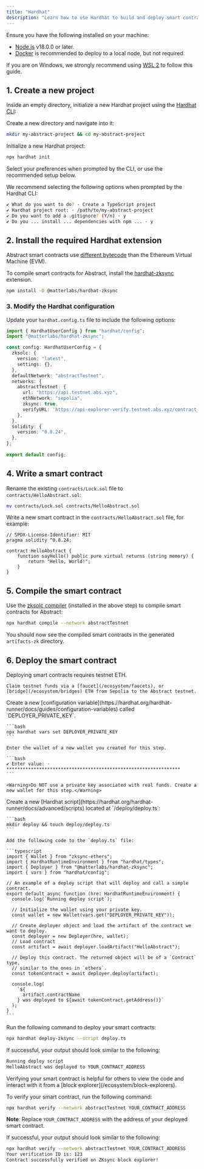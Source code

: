 ```yaml
---
title: "Hardhat"
description: "Learn how to use Hardhat to build and deploy smart contracts on Abstract."
---
```


<Accordion title="Prerequisites">
  Ensure you have the following installed on your machine:

  - [Node.js](https://nodejs.org/en/download/) v18.0.0 or later.
  - [Docker](https://docs.docker.com/get-docker/) is recommended to deploy to a local node, but not required.

<Warning>If you are on Windows, we strongly recommend using [WSL 2](https://learn.microsoft.com/en-us/windows/wsl/about) to follow this guide.</Warning>
</Accordion>

## 1. Create a new project

Inside an empty directory, initialize a new Hardhat project using 
the [Hardhat CLI](https://hardhat.org/getting-started/):

Create a new directory and navigate into it:

```bash
mkdir my-abstract-project && cd my-abstract-project
```
Initialize a new Hardhat project:

```bash
npx hardhat init
```

Select your preferences when prompted by the CLI, or use the recommended setup below.

<Accordion title="Recommended Hardhat setup">
  We recommend selecting the following options when prompted by the Hardhat CLI:

```bash
✔ What do you want to do? · Create a TypeScript project
✔ Hardhat project root: · /path/to/my-abstract-project
✔ Do you want to add a .gitignore? (Y/n) · y
✔ Do you ... install ... dependencies with npm ... · y
```
</Accordion>

## 2. Install the required Hardhat extension

Abstract smart contracts use [different bytecode](/how-abstract-works/evm-differences/overview.mdx)
than the Ethereum Virtual Machine (EVM). 

To compile smart contracts for Abstract, install the 
[hardhat-zksync](https://docs.zksync.io/build/tooling/hardhat/hardhat-zksync) extension.

```bash
npm install -D @matterlabs/hardhat-zksync
```

### 3. Modify the Hardhat configuration

Update your `hardhat.config.ts` file to include the following options:

```typescript
import { HardhatUserConfig } from "hardhat/config";
import "@matterlabs/hardhat-zksync";

const config: HardhatUserConfig = {
  zksolc: {
    version: "latest",
    settings: {},
  },
  defaultNetwork: "abstractTestnet",
  networks: {
    abstractTestnet: {
      url: "https://api.testnet.abs.xyz",
      ethNetwork: "sepolia",
      zksync: true,
      verifyURL: 'https://api-explorer-verify.testnet.abs.xyz/contract_verification',
    },
  },
  solidity: {
    version: "0.8.24",
  },
};
 
export default config;
```

## 4. Write a smart contract

Rename the existing `contracts/Lock.sol` file to `contracts/HelloAbstract.sol`:

```bash
mv contracts/Lock.sol contracts/HelloAbstract.sol
```

Write a new smart contract in the `contracts/HelloAbstract.sol` file, for example:

```solidity
// SPDX-License-Identifier: MIT
pragma solidity ^0.8.24;

contract HelloAbstract {
    function sayHello() public pure virtual returns (string memory) {
        return "Hello, World!";
    }
}
```

## 5. Compile the smart contract

Use the [zksolc compiler](https://docs.zksync.io/zk-stack/components/compiler/toolchain/solidity)
(installed in the above step) to compile smart contracts for Abstract:

```bash
npx hardhat compile --network abstractTestnet
```

You should now see the compiled smart contracts in the generated `artifacts-zk` directory.

## 6. Deploy the smart contract


<Steps>
  <Step title="Get testnet funds" icon="wallet">
    Deploying smart contracts requires testnet ETH.

    Claim testnet funds via a [faucet](/ecosystem/faucets), or 
    [bridge](/ecosystem/bridges) ETH from Sepolia to the Abstract testnet.

  </Step>

  <Step title="Add your private key" icon="key">
    Create a new [configuration variable](https://hardhat.org/hardhat-runner/docs/guides/configuration-variables) 
    called `DEPLOYER_PRIVATE_KEY`.

    ```bash
    npx hardhat vars set DEPLOYER_PRIVATE_KEY
    ```

    Enter the wallet of a new wallet you created for this step.

    ```bash
    ✔ Enter value: · ****************************************************************
    ```

    <Warning>Do NOT use a private key associated with real funds. Create a new wallet for this step.</Warning>
  </Step>

  <Step title="Write the deployment script" icon="code">    
    Create a new [Hardhat script](https://hardhat.org/hardhat-runner/docs/advanced/scripts) located at `/deploy/deploy.ts`:

    ```bash
    mkdir deploy && touch deploy/deploy.ts
    ```

    Add the following code to the `deploy.ts` file:

    ```typescript
    import { Wallet } from "zksync-ethers";
    import { HardhatRuntimeEnvironment } from "hardhat/types";
    import { Deployer } from "@matterlabs/hardhat-zksync";
    import { vars } from "hardhat/config";
    
    // An example of a deploy script that will deploy and call a simple contract.
    export default async function (hre: HardhatRuntimeEnvironment) {
      console.log(`Running deploy script`);
    
      // Initialize the wallet using your private key.
      const wallet = new Wallet(vars.get("DEPLOYER_PRIVATE_KEY"));
    
      // Create deployer object and load the artifact of the contract we want to deploy.
      const deployer = new Deployer(hre, wallet);
      // Load contract
      const artifact = await deployer.loadArtifact("HelloAbstract");
    
      // Deploy this contract. The returned object will be of a `Contract` type,
      // similar to the ones in `ethers`.
      const tokenContract = await deployer.deploy(artifact);
    
      console.log(
        `${
          artifact.contractName
        } was deployed to ${await tokenContract.getAddress()}`
      );
    }
    ```
  </Step>
  <Step title="Deploy your smart contract" icon="rocket">

  Run the following command to deploy your smart contracts:

  ```bash
  npx hardhat deploy-zksync --script deploy.ts
  ```

  If successful, your output should look similar to the following:

  ```bash
  Running deploy script
  HelloAbstract was deployed to YOUR_CONTRACT_ADDRESS
  ```

  </Step>
  <Step title="Verify smart contract on the block explorer" icon="check">
  Verifying your smart contract is helpful for others to view the code and 
  interact with it from a [block explorer](/ecosystem/block-explorers).

  To verify your smart contract, run the following command:

  ```bash
  npx hardhat verify --network abstractTestnet YOUR_CONTRACT_ADDRESS
  ```

  **Note**: Replace `YOUR_CONTRACT_ADDRESS` with the address of your deployed smart contract.

  If successful, your output should look similar to the following:

  ```bash
  npx hardhat verify --network abstractTestnet YOUR_CONTRACT_ADDRESS
  Your verification ID is: 123
  Contract successfully verified on ZKsync block explorer!
  ```

  </Step>
</Steps>
